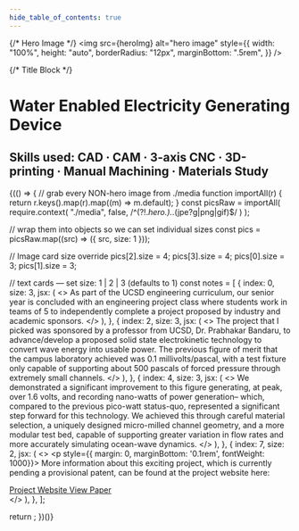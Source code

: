 ```yaml
--- 
hide_table_of_contents: true
---
```



{/* Hero Image */}
<img
  src={heroImg}
  alt="hero image"
  style={{
    width: "100%",
    height: "auto",
    borderRadius: "12px",
    marginBottom: ".5rem",
  }}
/>

{/* Title Block */}
# Water Enabled Electricity Generating Device

## Skills used: CAD · CAM · 3-axis CNC · 3D-printing · Manual Machining · Materials Study

{(() => {
    // grab every NON-hero image from ./media
  function importAll(r) {
    return r.keys().map(r).map((m) => m.default);
  }
 const picsRaw = importAll(
  require.context(
    "./media",
    false,
    /^(?!.*hero\.).*\.(jpe?g|png|gif)$/
  )
);

  // wrap them into objects so we can set individual sizes
  const pics = picsRaw.map((src) => ({ src, size: 1 }));

  // Image card size override
  pics[2].size = 4;
  pics[3].size = 4;
  pics[0].size = 3;
  pics[1].size = 3;

  // text cards — set size: 1 | 2 | 3   (defaults to 1)
  const notes = [
    {
      index: 0,
      size: 3,
      jsx: (
        <>
          As part of the UCSD engineering curriculum, our senior year is
          concluded with an engineering project class where students work in
          teams of 5 to independently complete a project proposed by industry
          and academic sponsors.
        </>
      ),
    },
    {
      index: 2,
      size: 3,
      jsx: (
        <>
         The project that I picked was sponsored by a professor from UCSD, Dr. Prabhakar Bandaru, 
         to advance/develop a proposed solid state electrokinetic technology to convert wave energy into usable power. 
         The previous figure of merit that the campus laboratory achieved was 0.1 millivolts/pascal, with a test fixture only capable of
          supporting about 500 pascals of forced pressure through extremely small channels. 
        </>
      ),
    },
    {
      index: 4,
      size: 3,
      jsx: (
        <>
          We demonstrated a significant improvement to this figure generating, at peak, over 1.6 volts, and recording nano-watts of power generation– which, compared to the previous pico-watt status-quo, represented a significant step forward for this technology. We achieved this through careful material selection, a uniquely designed micro-milled channel geometry, and a more modular test bed, capable of supporting greater variation in flow rates and more accurately simulating ocean-wave dynamics. 
        </>
      ),
    },
    {
      index: 7,
      size: 2,
      jsx: (
        <>
         <p style={{ margin: 0, marginBottom: '0.1rem', fontWeight: 1000}}>
        More information about this exciting project, which is currently pending a provisional patent, can be found at the project website here: 
      </p>
        <div className="btnContainer">
          <a
            href="https://sites.google.com/eng.ucsd.edu/mae156b-2025winter-team04"
            className="toggleBtn"
            target="_blank"
            rel="noopener"
          >
            Project Website
            <span className="glow" />
          </a>
          <a
            href="/files/MAE_156B_W25_Senior_Design_Project_Report_FINAL.pdf"
            className="toggleBtn"
            target="_blank"
            rel="noopener"
          >
            View Paper
            <span className="glow" />
          </a>
        </div>
        </>
      ),
    },
  ];

  return <GalleryFlex images={pics} textSlots={notes} />;
})()}
